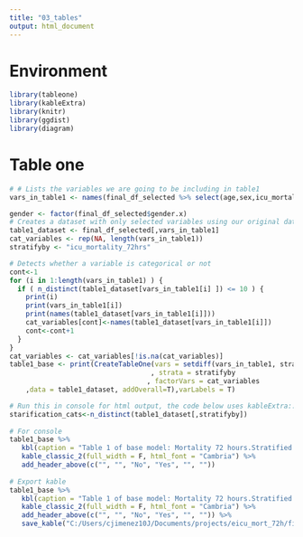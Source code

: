 ```yaml
---
title: "03_tables"
output: html_document
---
```


# Environment
```r
library(tableone)
library(kableExtra)
library(knitr)
library(ggdist)
library(diagram)
```


# Table one
```r
# # Lists the variables we are going to be including in table1
vars_in_table1 <- names(final_df_selected %>% select(age,sex,icu_mortality_72hrs,apachescoreIV,apachedxgroup,prev_dept_los,prev_dept,albumin_clear,bilirubin_clear,BUN_clear,calcium_clear,creatinine_clear,glucose_clear,bicarbonate_clear,TotalCO2_clear,hematocrit_clear,hemoglobin_clear,INR_clear,lactate_clear,platelets_clear,potassium_clear,ptt_clear,sodium_clear,wbc_clear,bands_clear,alt_clear,ast_clear,alp_clear,heartrate_clear,respiratoryrate_clear,spo2_clear,nibp_systolic_clear,nibp_diastolic_clear,nibp_mean_clear,temperature_clear,ibp_systolic_clear,ibp_diastolic_clear,ibp_mean_clear,norepinephrine,epinephrine,dopamine,dobutamine,phenylephrine,vasopressin,milrinone,heparin,warfarin))

gender <- factor(final_df_selected$gender.x)
# Creates a dataset with only selected variables using our original dataset and generates an empty list for storing categorical variables
table1_dataset <- final_df_selected[,vars_in_table1]
cat_variables <- rep(NA, length(vars_in_table1))
stratifyby <- "icu_mortality_72hrs"

# Detects whether a variable is categorical or not
cont<-1
for (i in 1:length(vars_in_table1) ) {
  if ( n_distinct(table1_dataset[vars_in_table1[i] ]) <= 10 ) {
    print(i)
    print(vars_in_table1[i])
    print(names(table1_dataset[vars_in_table1[i]]))
    cat_variables[cont]<-names(table1_dataset[vars_in_table1[i]])
    cont<-cont+1
  }
}
cat_variables <- cat_variables[!is.na(cat_variables)]
table1_base <- print(CreateTableOne(vars = setdiff(vars_in_table1, stratifyby)
                                   , strata = stratifyby
                                  , factorVars = cat_variables
    ,data = table1_dataset, addOverall=T),varLabels = T)

# Run this in console for html output, the code below uses kableExtra::
starification_cats<-n_distinct(table1_dataset[,stratifyby])
 
# For console
table1_base %>%
   kbl(caption = "Table 1 of base model: Mortality 72 hours.Stratified by ICU mortality " , align = "c") %>%
   kable_classic_2(full_width = F, html_font = "Cambria") %>%
   add_header_above(c("", "", "No", "Yes", "", ""))
 
# Export kable
table1_base %>%
   kbl(caption = "Table 1 of base model: Mortality 72 hours.Stratified by ICU mortality" , align = "c") %>%
   kable_classic_2(full_width = F, html_font = "Cambria") %>%
   add_header_above(c("", "", "No", "Yes", "", "")) %>%
   save_kable("C:/Users/cjimenez10J/Documents/projects/eicu_mort_72h/figures/table1_base.html", zoom = 10)

```





